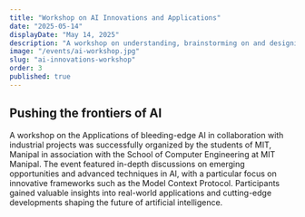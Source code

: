 ```yaml
---
title: "Workshop on AI Innovations and Applications"
date: "2025-05-14"
displayDate: "May 14, 2025"
description: "A workshop on understanding, brainstorming on and designing applications with bleeding edge AI."
image: "/events/ai-workshop.jpg"
slug: "ai-innovations-workshop"
order: 3
published: true
---
```


## Pushing the frontiers of AI

A workshop on the Applications of bleeding-edge AI in collaboration with industrial projects was successfully organized by the students of MIT, Manipal in association with the School of Computer Engineering at MIT Manipal. The event featured in-depth discussions on emerging opportunities and advanced techniques in AI, with a particular focus on innovative frameworks such as the Model Context Protocol. Participants gained valuable insights into real-world applications and cutting-edge developments shaping the future of artificial intelligence.
